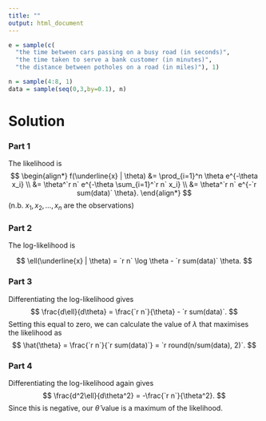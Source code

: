 ```yaml
---
title: ""
output: html_document
---
```


```r
e = sample(c(
  "the time between cars passing on a busy road (in seconds)",
  "the time taken to serve a bank customer (in minutes)",
  "the distance between potholes on a road (in miles)"), 1)

n = sample(4:8, 1)
data = sample(seq(0,3,by=0.1), n)
```

Solution
========

### Part 1

The likelihood is
$$
\begin{align*}
f(\underline{x} | \theta) &= \prod_{i=1}^n \theta e^{-\theta x_i} \\
&= \theta^`r n` e^{-\theta \sum_{i=1}^`r n` x_i} \\
&= \theta^`r n` e^{-`r sum(data)` \theta}.
\end{align*}
$$
(n.b. $x_1, x_2, \ldots, x_n$ are the observations)

### Part 2

The log-likelihood is

$$
\ell(\underline{x} | \theta) = `r n` \log \theta - `r sum(data)` \theta.
$$

### Part 3

Differentiating the log-likelihood gives
$$
\frac{d\ell}{d\theta} = \frac{`r n`}{\theta} - `r sum(data)`.
$$
Setting this equal to zero, we can calculate the value of $\lambda$ that maximises the likelihood as
$$
\hat{\theta} = \frac{`r n`}{`r sum(data)`} = `r round(n/sum(data), 2)`.
$$

### Part 4

Differentiating the log-likelihood again gives
$$
\frac{d^2\ell}{d\theta^2} = -\frac{`r n`}{\theta^2}.
$$
Since this is negative, our $\hat{\theta}$ value is a maximum of the likelihood.